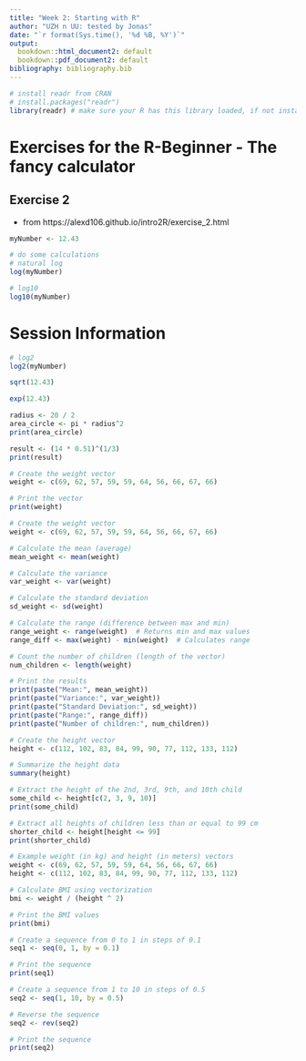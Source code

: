 ```yaml
---
title: "Week 2: Starting with R"
author: "UZH n UU: tested by Jonas"
date: "`r format(Sys.time(), '%d %B, %Y')`"
output:
  bookdown::html_document2: default
  bookdown::pdf_document2: default
bibliography: bibliography.bib
---
```


```r
# install readr from CRAN
# install.packages("readr")
library(readr) # make sure your R has this library loaded, if not install it (see line above)
```

# Exercises for the R-Beginner - The fancy calculator

## Exercise 2
* from https://alexd106.github.io/intro2R/exercise_2.html
```r
myNumber <- 12.43

# do some calculations
# natural log
log(myNumber)
```

```r
# log10
log10(myNumber)
```

# Session Information

```r
# log2
log2(myNumber)
```


```r
sqrt(12.43)
```
```r
exp(12.43)
```



```r
radius <- 20 / 2
area_circle <- pi * radius^2
print(area_circle)
```
```r
result <- (14 * 0.51)^(1/3)
print(result)
```



```r
# Create the weight vector
weight <- c(69, 62, 57, 59, 59, 64, 56, 66, 67, 66)

# Print the vector
print(weight)
```
```r
# Create the weight vector
weight <- c(69, 62, 57, 59, 59, 64, 56, 66, 67, 66)

# Calculate the mean (average)
mean_weight <- mean(weight)

# Calculate the variance
var_weight <- var(weight)

# Calculate the standard deviation
sd_weight <- sd(weight)

# Calculate the range (difference between max and min)
range_weight <- range(weight)  # Returns min and max values
range_diff <- max(weight) - min(weight)  # Calculates range

# Count the number of children (length of the vector)
num_children <- length(weight)

# Print the results
print(paste("Mean:", mean_weight))
print(paste("Variance:", var_weight))
print(paste("Standard Deviation:", sd_weight))
print(paste("Range:", range_diff))
print(paste("Number of children:", num_children))
```

```r
# Create the height vector
height <- c(112, 102, 83, 84, 99, 90, 77, 112, 133, 112)

# Summarize the height data
summary(height)

# Extract the height of the 2nd, 3rd, 9th, and 10th child
some_child <- height[c(2, 3, 9, 10)]
print(some_child)

# Extract all heights of children less than or equal to 99 cm
shorter_child <- height[height <= 99]
print(shorter_child)
```
```r
# Example weight (in kg) and height (in meters) vectors
weight <- c(69, 62, 57, 59, 59, 64, 56, 66, 67, 66)
height <- c(112, 102, 83, 84, 99, 90, 77, 112, 133, 112)

# Calculate BMI using vectorization
bmi <- weight / (height ^ 2)

# Print the BMI values
print(bmi)
```
```r
# Create a sequence from 0 to 1 in steps of 0.1
seq1 <- seq(0, 1, by = 0.1)

# Print the sequence
print(seq1)
```


```r
# Create a sequence from 1 to 10 in steps of 0.5
seq2 <- seq(1, 10, by = 0.5)

# Reverse the sequence
seq2 <- rev(seq2)

# Print the sequence
print(seq2)
```
